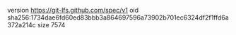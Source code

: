 version https://git-lfs.github.com/spec/v1
oid sha256:1734dae6fd60ed83bbb3a864697596a73902b701ec6324df2f1ffd6a372a214c
size 7574
